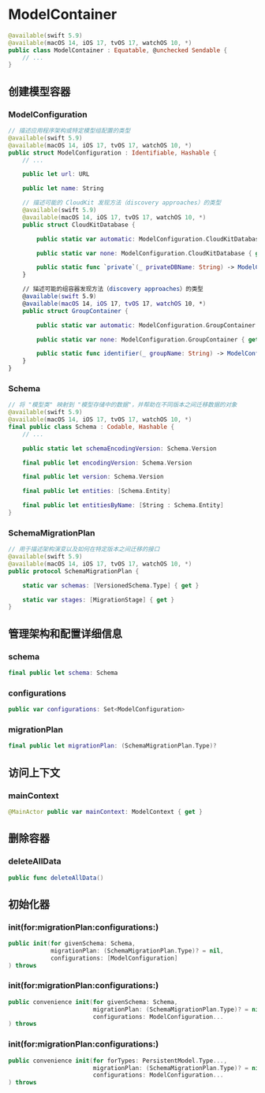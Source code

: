 # ModelContainer

<OriginalSource
  title="ModelContainer"
  url="https://developer.apple.com/documentation/swiftdata/modelcontainer"
  summary="管理应用程序的架构和模型存储配置的对象"
/>

```swift
@available(swift 5.9)
@available(macOS 14, iOS 17, tvOS 17, watchOS 10, *)
public class ModelContainer : Equatable, @unchecked Sendable {
    // ...
}
```

## 创建模型容器

### ModelConfiguration

```swift
// 描述应用程序架构或特定模型组配置的类型
@available(swift 5.9)
@available(macOS 14, iOS 17, tvOS 17, watchOS 10, *)
public struct ModelConfiguration : Identifiable, Hashable {
    // ...

    public let url: URL

    public let name: String

    // 描述可能的 CloudKit 发现方法（discovery approaches）的类型
    @available(swift 5.9)
    @available(macOS 14, iOS 17, tvOS 17, watchOS 10, *)
    public struct CloudKitDatabase {

        public static var automatic: ModelConfiguration.CloudKitDatabase { get }

        public static var none: ModelConfiguration.CloudKitDatabase { get }

        public static func `private`(_ privateDBName: String) -> ModelConfiguration.CloudKitDatabase
    }

    // 描述可能的组容器发现方法（discovery approaches）的类型
    @available(swift 5.9)
    @available(macOS 14, iOS 17, tvOS 17, watchOS 10, *)
    public struct GroupContainer {

        public static var automatic: ModelConfiguration.GroupContainer { get }

        public static var none: ModelConfiguration.GroupContainer { get }

        public static func identifier(_ groupName: String) -> ModelConfiguration.GroupContainer
    }
}
```

### Schema

```swift
// 将 "模型类" 映射到 "模型存储中的数据"，并帮助在不同版本之间迁移数据的对象
@available(swift 5.9)
@available(macOS 14, iOS 17, tvOS 17, watchOS 10, *)
final public class Schema : Codable, Hashable {
    // ...

    public static let schemaEncodingVersion: Schema.Version

    final public let encodingVersion: Schema.Version

    final public let version: Schema.Version

    final public let entities: [Schema.Entity]

    final public let entitiesByName: [String : Schema.Entity]
}
```

### SchemaMigrationPlan

```swift
// 用于描述架构演变以及如何在特定版本之间迁移的接口
@available(swift 5.9)
@available(macOS 14, iOS 17, tvOS 17, watchOS 10, *)
public protocol SchemaMigrationPlan {

    static var schemas: [VersionedSchema.Type] { get }

    static var stages: [MigrationStage] { get }
}
```

## 管理架构和配置详细信息

### schema

```swift
final public let schema: Schema
```

### configurations

```swift
public var configurations: Set<ModelConfiguration>
```

### migrationPlan

```swift
final public let migrationPlan: (SchemaMigrationPlan.Type)?
```

## 访问上下文

### mainContext

```swift
@MainActor public var mainContext: ModelContext { get }
```

## 删除容器

### deleteAllData

```swift
public func deleteAllData()
```

## 初始化器

### init(for:migrationPlan:configurations:)

```swift
public init(for givenSchema: Schema,
            migrationPlan: (SchemaMigrationPlan.Type)? = nil,
            configurations: [ModelConfiguration]
) throws
```

### init(for:migrationPlan:configurations:)

```swift
public convenience init(for givenSchema: Schema,
                        migrationPlan: (SchemaMigrationPlan.Type)? = nil,
                        configurations: ModelConfiguration...
) throws
```

### init(for:migrationPlan:configurations:)

```swift
public convenience init(for forTypes: PersistentModel.Type...,
                        migrationPlan: (SchemaMigrationPlan.Type)? = nil,
                        configurations: ModelConfiguration...
) throws
```
